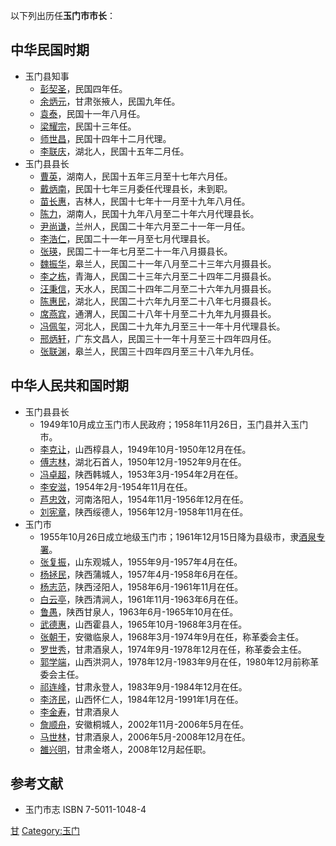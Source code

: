 以下列出历任'''玉门市市长'''：
==中华民国时期==
*玉门县知事
**[[彭契圣|彭契圣]]，民国四年任。
**[[余炳元|余炳元]]，甘肃张掖人，民国九年任。
**[[袁泰|袁泰]]，民国十一年八月任。
**[[梁耀宗|梁耀宗]]，民国十三年任。
**[[师世昌|师世昌]]，民国十四年十二月代理。
**[[李联庆|李联庆]]，湖北人，民国十五年二月任。
*玉门县县长
**[[曹英|曹英]]，湖南人，民国十五年三月至十七年六月任。
**[[戴炳南|戴炳南]]，民国十七年三月委任代理县长，未到职。
**[[苗长惠|苗长惠]]，吉林人，民国十七年十一月至十九年八月任。
**[[陈力|陈力]]，湖南人，民国十九年八月至二十年六月代理县长。
**[[尹尚谦|尹尚谦]]，兰州人，民国二十年六月至二十一年一月任。
**[[李浩仁|李浩仁]]，民国二十一年一月至七月代理县长。
**[[张瑛|张瑛]]，民国二十一年七月至二十一年八月摄县长。
**[[魏振华|魏振华]]，皋兰人，民国二十一年八月至二十三年六月摄县长。
**[[李之栋|李之栋]]，青海人，民国二十三年六月至二十四年二月摄县长。
**[[汪秉信|汪秉信]]，天水人，民国二十四年二月至二十六年九月摄县长。
**[[陈惠民|陈惠民]]，湖北人，民国二十六年九月至二十八年七月摄县长。
**[[席燕宾|席燕宾]]，通渭人，民国二十八年十月至二十九年九月摄县长。
**[[冯佩玺|冯佩玺]]，河北人，民国二十九年九月至三十一年十月代理县长。
**[[邢炳轩|邢炳轩]]，广东文昌人，民国三十一年十月至三十四年四月任。
**[[张联渊|张联渊]]，皋兰人，民国三十四年四月至三十八年九月任。
==中华人民共和国时期==
*玉门县县长
**1949年10月成立玉门市人民政府；1958年11月26日，玉门县并入玉门市。
**[[李克让|李克让]]，山西椁县人，1949年10月-1950年12月在任。
**[[傅志林|傅志林]]，湖北石首人，1950年12月-1952年9月在任。
**[[冯卓超|冯卓超]]，陕西韩城人，1953年3月-1954年2月在任。
**[[李安滋|李安滋]]，1954年2月-1954年11月在任。
**[[芦忠效|芦忠效]]，河南洛阳人，1954年11月-1956年12月在任。
**[[刘宪章|刘宪章]]，陕西绥德人，1956年12月-1958年11月在任。
*玉门市
**1955年10月26日成立地级玉门市；1961年12月15日降为县级市，隶[[酒泉专署|酒泉专署]]。
**[[张复振|张复振]]，山东观城人，1955年9月-1957年4月在任。
**[[杨拯民|杨拯民]]，陕西蒲城人，1957年4月-1958年6月在任。
**[[杨志范|杨志范]]，陕西泾阳人，1958年6月-1961年11月在任。
**[[白云亭|白云亭]]，陕西清涧人，1961年11月-1963年6月在任。
**[[鲁愚|鲁愚]]，陕西甘泉人，1963年6月-1965年10月在任。
**[[武德惠|武德惠]]，山西霍县人，1965年10月-1968年3月在任。
**[[张朝干|张朝干]]，安徽临泉人，1968年3月-1974年9月在任，称革委会主任。
**[[罗世秀|罗世秀]]，甘肃酒泉人，1974年9月-1978年12月在任，称革委会主任。
**[[郭学端|郭学端]]，山西洪洞人，1978年12月-1983年9月在任，1980年12月前称革委会主任。
**[[祁连峰|祁连峰]]，甘肃永登人，1983年9月-1984年12月在任。
**[[李济民|李济民]]，山西怀仁人，1984年12月-1991年1月在任。
**[[李金寿|李金寿]]，甘肃酒泉人
**[[詹顺舟|詹顺舟]]，安徽桐城人，2002年11月-2006年5月在任。
**[[马世林|马世林]]，甘肃酒泉人，2006年5月-2008年12月在任。
**[[雒兴明|雒兴明]]，甘肃金塔人，2008年12月起任职。

==参考文献==
*玉门市志 ISBN 7-5011-1048-4
[[Category:中国市长列表|甘]]
[[Category:玉门|Category:玉门]]